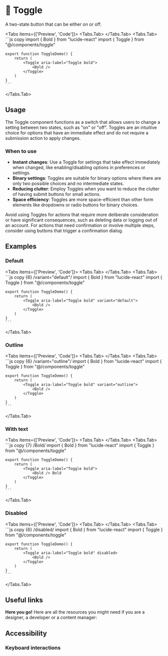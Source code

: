 
# 💠 Toggle

A two-state button that can be either on or off.

<Tabs items={['Preview', 'Code']}>
  <Tabs.Tab>
    <TogglePreview />
  </Tabs.Tab>
  <Tabs.Tab>
    ```js copy 
    import { Bold } from "lucide-react"
    import { Toggle } from "@/components/toggle"
 
    export function ToggleDemo() {
        return (
            <Toggle aria-label="Toggle bold">
                <Bold />
            </Toggle>
        )
    }    
    ```
  </Tabs.Tab>
</Tabs>

## Usage

The Toggle component functions as a switch that allows users to change a setting between two states, such as "on" or "off". Toggles are an intuitive choice for options that have an immediate effect and do not require a submission action to apply changes.

### When to use
- **Instant changes**: Use a Toggle for settings that take effect immediately when changed, like enabling/disabling options in preferences or settings.
- **Binary settings**: Toggles are suitable for binary options where there are only two possible choices and no intermediate states.
- **Reducing clutter**: Employ Toggles when you want to reduce the clutter of having submit buttons for small actions.
- **Space efficiency**: Toggles are more space-efficient than other form elements like dropdowns or radio buttons for binary choices.

Avoid using Toggles for actions that require more deliberate consideration or have significant consequences, such as deleting data or logging out of an account. For actions that need confirmation or involve multiple steps, consider using buttons that trigger a confirmation dialog.

## Examples

### Default

<Tabs items={['Preview', 'Code']}>
  <Tabs.Tab>
    <ToggleDefault />
  </Tabs.Tab>
  <Tabs.Tab>
    ```js copy {6} /variant="default"/
    import { Bold } from "lucide-react"
    import { Toggle } from "@/components/toggle"
 
    export function ToggleDemo() {
        return (
            <Toggle aria-label="Toggle bold" variant="default">
                <Bold />
            </Toggle>
        )
    }    
    ```
  </Tabs.Tab>
</Tabs>

### Outline

<Tabs items={['Preview', 'Code']}>
  <Tabs.Tab>
    <ToggleOutline />
  </Tabs.Tab>
  <Tabs.Tab>
    ```js copy {6} /variant="outline"/
    import { Bold } from "lucide-react"
    import { Toggle } from "@/components/toggle"
 
    export function ToggleDemo() {
        return (
            <Toggle aria-label="Toggle bold" variant="outline">
                <Bold />
            </Toggle>
        )
    }    
    ```
  </Tabs.Tab>
</Tabs>

### With text

<Tabs items={['Preview', 'Code']}>
  <Tabs.Tab>
    <ToggleWithText />
  </Tabs.Tab>
  <Tabs.Tab>
    ```js copy {7} /Bold/
    import { Bold } from "lucide-react"
    import { Toggle } from "@/components/toggle"
 
    export function ToggleDemo() {
        return (
            <Toggle aria-label="Toggle bold">
                <Bold /> Bold
            </Toggle>
        )
    }    
    ```
  </Tabs.Tab>
</Tabs>

### Disabled

<Tabs items={['Preview', 'Code']}>
  <Tabs.Tab>
    <ToggleDisabled />
  </Tabs.Tab>
  <Tabs.Tab>
    ```js copy {6} /disabled/
    import { Bold } from "lucide-react"
    import { Toggle } from "@/components/toggle"
 
    export function ToggleDemo() {
        return (
            <Toggle aria-label="Toggle bold" disabled>
                <Bold />
            </Toggle>
        )
    }    
    ```
  </Tabs.Tab>
</Tabs>


## Useful links

**Here you go!** Here are all the resources you might need if you are a designer, a developer or a content manager:

<Cards className='mt-8'>
  <Card
    title="🤖 Storybook"
    href="https://main--653e613f4feb85c1b6467ba7.chromatic.com/?path=/docs/components-toggle--documentation"
  />
  <Card
    title="🪄 Figma"
    href="https://www.figma.com/file/acdO58jx9zgGfkKu6htrx2/%F0%9F%94%B5-Fusillo-Design-System?type=design&node-id=540%3A8885&mode=design&t=7r34RfU06jHXNJDx-1"
  />
</Cards>  


## Accessibility

### Keyboard interactions

<ToggleAccessibility />